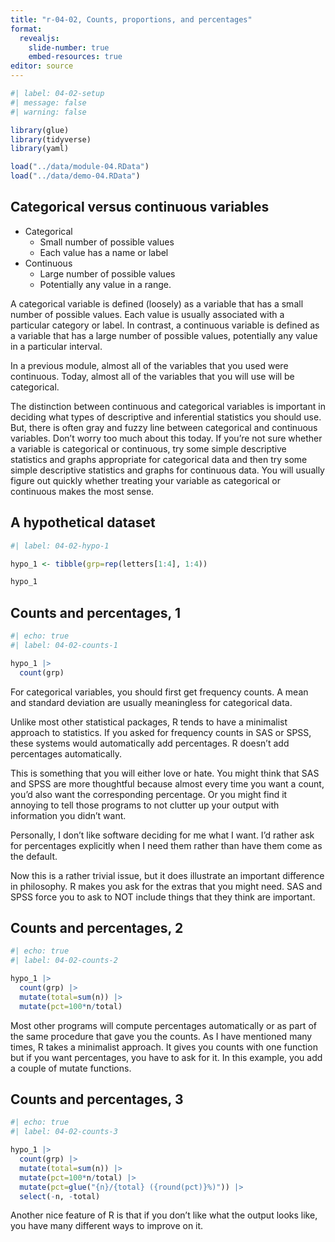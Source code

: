 ```yaml
---
title: "r-04-02, Counts, proportions, and percentages"
format: 
  revealjs:
    slide-number: true
    embed-resources: true
editor: source
---
```


```r
#| label: 04-02-setup
#| message: false
#| warning: false

library(glue)
library(tidyverse)
library(yaml)

load("../data/module-04.RData")
load("../data/demo-04.RData")
```



## Categorical versus continuous variables

+ Categorical
  + Small number of possible values
  + Each value has a name or label
+ Continuous
  + Large number of possible values
  + Potentially any value in a range.
  
::: notes

A categorical variable is defined (loosely) as a variable that has a small number of possible values. Each value is usually associated with a particular category or label. In contrast, a continuous variable is defined as a variable that has a large number of possible values, potentially any value in a particular interval.

In a previous module, almost all of the variables that you used were continuous. Today, almost all of the variables that you will use will be categorical.

The distinction between continuous and categorical variables is important in deciding what types of descriptive and inferential statistics you should use. But, there is often gray and fuzzy line between categorical and continuous variables. Don't worry too much about this today. If you're not sure whether a variable is categorical or continuous, try some simple descriptive statistics and graphs appropriate for categorical data and then try some simple descriptive statistics and graphs for continuous data. You will usually figure out quickly whether treating your variable as categorical or continuous makes the most sense.

:::

## A hypothetical dataset

```r
#| label: 04-02-hypo-1

hypo_1 <- tibble(grp=rep(letters[1:4], 1:4))

hypo_1
```

## Counts and percentages, 1

```r
#| echo: true
#| label: 04-02-counts-1

hypo_1 |>
  count(grp)
```

::: notes

For categorical variables, you should first get frequency counts. A mean and standard deviation are usually meaningless for categorical data.

Unlike most other statistical packages, R tends to have a minimalist approach to statistics. If you asked for frequency counts in SAS or SPSS, these systems would automatically add percentages. R doesn't add percentages automatically.

This is something that you will either love or hate. You might think that SAS and SPSS are more thoughtful because almost every time you want a count, you'd also want the corresponding percentage. Or you might find it annoying to tell those programs to not clutter up your output with information you didn't want.

Personally, I don't like software deciding for me what I want. I'd rather ask for percentages explicitly when I need them rather than have them come as the default.

Now this is a rather trivial issue, but it does illustrate an important difference in philosophy. R makes you ask for the extras that you might need. SAS and SPSS force you to ask to NOT include things that they think are important.

:::

## Counts and percentages, 2

```r
#| echo: true
#| label: 04-02-counts-2

hypo_1 |>
  count(grp) |>
  mutate(total=sum(n)) |>
  mutate(pct=100*n/total)
```

::: notes

Most other programs will compute percentages automatically or as part of the same procedure that gave you the counts. As I have mentioned many times, R takes a minimalist approach. It gives you counts with one function but if you want percentages, you have to ask for it. In this example, you add a couple of mutate functions.

:::

## Counts and percentages, 3

```r
#| echo: true
#| label: 04-02-counts-3

hypo_1 |>
  count(grp) |>
  mutate(total=sum(n)) |>
  mutate(pct=100*n/total) |>
  mutate(pct=glue("{n}/{total} ({round(pct)}%)")) |>
  select(-n, -total)
```

::: notes

Another nice feature of R is that if you don't like what the output looks like, you have many different ways to improve on it.

:::

